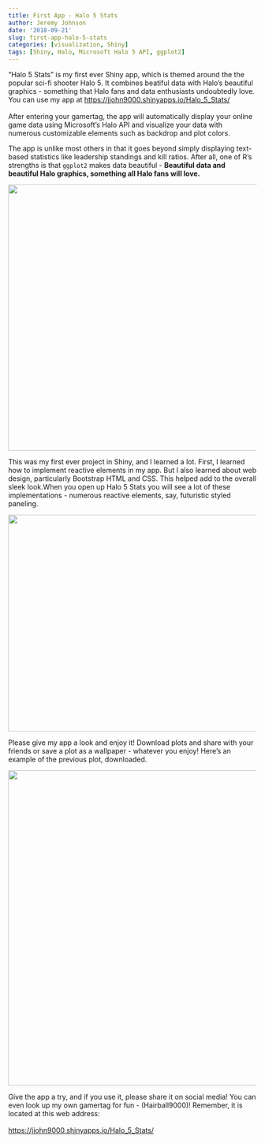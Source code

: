 ```yaml
---
title: First App - Halo 5 Stats
author: Jeremy Johnson
date: '2018-09-21'
slug: first-app-halo-5-stats
categories: [visualization, Shiny]
tags: [Shiny, Halo, Microsoft Halo 5 API, ggplot2]
---
```


"Halo 5 Stats" is my first ever Shiny app, which is themed around the the popular sci-fi shooter Halo 5. It combines beatiful data with Halo's beautiful graphics - something that Halo fans and data enthusiasts undoubtedly love. You can use my app  at <https://jjohn9000.shinyapps.io/Halo_5_Stats/>
<br><br>
After entering your gamertag, the app will  automatically display your online game data using Microsoft's Halo API and visualize your data with numerous customizable elements such as backdrop and plot colors. 


The app is unlike most others in that it goes beyond simply displaying text-based statistics like leadership standings and kill ratios. After all, one of R's strengths is that `ggplot2` makes data beautiful - **Beautiful data and beautiful Halo graphics, something all Halo fans will love.**

<center><img src = "/Screen1.png" height = "540" width = "620"></center>

This was my first ever project in Shiny, and I learned a lot. First, I learned how to implement reactive elements in my app. But I also learned about web design, particularly Bootstrap HTML and CSS. This helped add to the overall sleek look.When you open up Halo 5 Stats you will see a lot of these implementations - numerous reactive elements, say, futuristic styled paneling. 

<center><img src = "/local_controls.jpg" height = 440 width = 520> </center>
Please give my app a look and enjoy it! Download plots and share with your friends or save a plot as a wallpaper - whatever you enjoy! Here's an example of the previous plot, downloaded.

<center><img src = "/Screen2.png" height = "640" width = "720"></center>

Give the app a try, and if you use it, please share it on social media!  You can even look up my own gamertag for fun - (Hairball9000)! Remember, it is located at this web address: <br> <br> <https://jjohn9000.shinyapps.io/Halo_5_Stats/>
